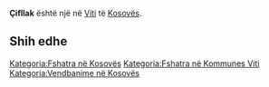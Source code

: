 {{Fshat në 
 | Emri                = Çifllak
 | EmriAlt                = 
 | NAME_SHORT_FORM=      
 | NAME_GENERIC=      
 | NAME_SORT_NAME_RO=      CIFLLAK
 | FULL_NAME_RO = Çifllak
 | FULL_NAME_ND_RO=Cifllak
 | SORT_NAME_RG=CIFLLAK
 | FULL_NAME_RG=Çifllak
 | FULL_NAME_ND_RG=Cifllak
 | SRP_NAME_SHORT_FORM=      
 | SRP_NAME_GENERIC=      
 | SRP_NAME_SORT_NAME_RO=      
 | SRP_FULL_NAME_RO = 
 | SRP_FULL_NAME_ND_RO=
 | SRP_SORT_NAME_RG=
 | SRP_FULL_NAME_RG=
 | SRP_FULL_NAME_ND_RG=
 | Emri (Rasa dhanore) = 
 | Figura              = 
 | Shteti              = Kosovo
 | Komuna              = Viti
 | Kodi postar         = 
 | Sipërfaqja          = 

 | Popullsia           = 

 | Regj. i popullsisë  = 
 | Dend. e popullsisë  = 
 | Faqja zyrtare       = 
 <!--- Koordinatat ----> 
 | Gjerësia            = 42.377778
 | Gjatësia            = 21.346111
 | Lartësia            = 
}}
'''Çifllak''' është një [[]] në [[Viti]] të [[Kosovës]].

<!-- == Gjeografia == -->
<!-- == Historia == -->
<!-- == Demografia == -->
== Shih edhe ==
{{Komuna Viti}}
{{Kosovo-Administrata-Cung}}

[[Kategoria:Fshatra në Kosovës]]
[[Kategoria:Fshatra në Kommunes Viti]]
[[Kategoria:Vendbanime në Kosovës]]